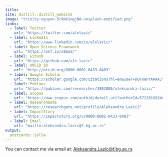 ```yaml
---
title: 
site: distill::distill_website
image: "trinity-nguyen-5r9mk1ngjN8-unsplash-modified.png"
links:
  - label: Twitter
    url: "https://twitter.com/alelazic"
  - label: LinkedIn
    url: "https://www.linkedin.com/in/alelazic/"
  - label: Open Science Framework
    url: "https://osf.io/x8bm2/"
  - label: GitHub
    url: "https://github.com/ale-lazic"
  - label: ORCID iD
    url: "http://orcid.org/0000-0002-0433-0483"
  - label: Google Scholar
    url: "https://scholar.google.com/citations?hl=en&user=DOFXaPYAAAAJ"
  - label: Publons
    url: "https://publons.com/researcher/3883805/aleksandra-lazic/"
  - label: Scopus
    url: "https://www.scopus.com/authid/detail.uri?authorId=57220189240"
  - label: ResearchGate
    url: "https://researchgate.net/profile/Aleksandra_Lazic2"
  - label: ImpactStory
    url: "https://impactstory.org/u/0000-0002-0433-0483"
  - label: Email
    url: "mailto:aleksandra.lazic@f.bg.ac.rs"
output:
  postcards::jolla
---
```

You can contact me via email at: <a href = "mailto: aleksandra.lazic@f.bg.ac.rs">Aleksandra.Lazic@f.bg.ac.rs</a>